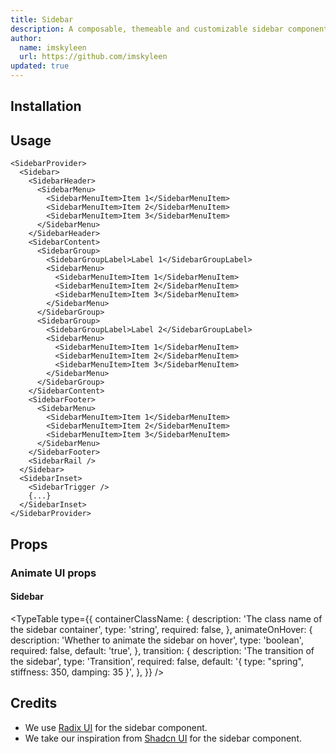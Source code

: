 ```yaml
---
title: Sidebar
description: A composable, themeable and customizable sidebar component. Created by Shadcn and animated by Animate UI.
author:
  name: imskyleen
  url: https://github.com/imskyleen
updated: true
---
```


<ComponentPreview name="radix-sidebar-demo" iframe bigScreen />

## Installation

<ComponentInstallation name="radix-sidebar" />

## Usage

```tsx
<SidebarProvider>
  <Sidebar>
    <SidebarHeader>
      <SidebarMenu>
        <SidebarMenuItem>Item 1</SidebarMenuItem>
        <SidebarMenuItem>Item 2</SidebarMenuItem>
        <SidebarMenuItem>Item 3</SidebarMenuItem>
      </SidebarMenu>
    </SidebarHeader>
    <SidebarContent>
      <SidebarGroup>
        <SidebarGroupLabel>Label 1</SidebarGroupLabel>
        <SidebarMenu>
          <SidebarMenuItem>Item 1</SidebarMenuItem>
          <SidebarMenuItem>Item 2</SidebarMenuItem>
          <SidebarMenuItem>Item 3</SidebarMenuItem>
        </SidebarMenu>
      </SidebarGroup>
      <SidebarGroup>
        <SidebarGroupLabel>Label 2</SidebarGroupLabel>
        <SidebarMenu>
          <SidebarMenuItem>Item 1</SidebarMenuItem>
          <SidebarMenuItem>Item 2</SidebarMenuItem>
          <SidebarMenuItem>Item 3</SidebarMenuItem>
        </SidebarMenu>
      </SidebarGroup>
    </SidebarContent>
    <SidebarFooter>
      <SidebarMenu>
        <SidebarMenuItem>Item 1</SidebarMenuItem>
        <SidebarMenuItem>Item 2</SidebarMenuItem>
        <SidebarMenuItem>Item 3</SidebarMenuItem>
      </SidebarMenu>
    </SidebarFooter>
    <SidebarRail />
  </Sidebar>
  <SidebarInset>
    <SidebarTrigger />
    {...}
  </SidebarInset>
</SidebarProvider>
```

## Props

<div className="flex flex-row gap-x-3">
  <ExternalLink
    href="https://ui.shadcn.com/docs/components/sidebar"
    text="Docs"
  />
</div>

### Animate UI props

#### Sidebar

<TypeTable
  type={{
    containerClassName: {
      description: 'The class name of the sidebar container',
      type: 'string',
      required: false,
    },
    animateOnHover: {
      description: 'Whether to animate the sidebar on hover',
      type: 'boolean',
      required: false,
      default: 'true',
    },
    transition: {
      description: 'The transition of the sidebar',
      type: 'Transition',
      required: false,
      default: '{ type: "spring", stiffness: 350, damping: 35 }',
    },
  }}
/>

## Credits

- We use [Radix UI](https://www.radix-ui.com/primitives/docs) for the sidebar component.
- We take our inspiration from [Shadcn UI](https://ui.shadcn.com/docs/components/sidebar) for the sidebar component.
